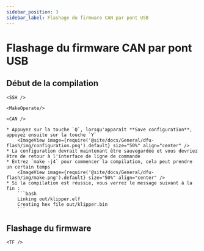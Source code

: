 ```yaml
---
sidebar_position: 3
sidebar_label: Flashage du firmware CAN par pont USB
---
```




# Flashage du firmware CAN par pont USB

## Début de la compilation

    <SSH />

    <MakeOperate/>

    <CAN />

    * Appuyez sur la touche `Q`, lorsqu'apparaît **Save configuration**, appuyez ensuite sur la touche `Y`
        <ImageView image={require('@site/docs/General/dfu-flash/img/configuration.png').default} size="50%" align="center" />
    * La configuration devrait maintenant être sauvegardée et vous devriez être de retour à l'interface de ligne de commande
    * Entrez `make -j4` pour commencer la compilation, cela peut prendre un certain temps
        <ImageView image={require('@site/docs/General/dfu-flash/img/make.png').default} size="50%" align="center" />
    * Si la compilation est réussie, vous verrez le message suivant à la fin :
        ```bash
        Linking out/klipper.elf
        Creating hex file out/klipper.bin
        ```

## Flashage du firmware


    <TF />